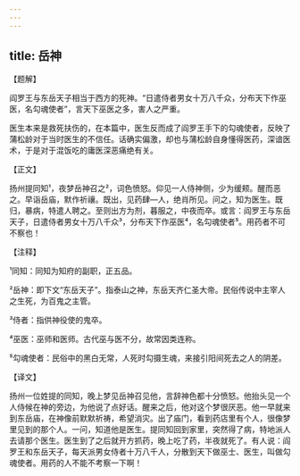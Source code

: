 ```yaml
---
---
---
```

title: 岳神
---




【题解】


阎罗王与东岳天子相当于西方的死神。“日遣侍者男女十万八千众，分布天下作巫医，名勾魂使者”，言天下巫医之多，害人之严重。

医生本来是救死扶伤的，在本篇中，医生反而成了阎罗王手下的勾魂使者，反映了蒲松龄对于当时医生的不信任。话确实偏激，却也与蒲松龄自身懂得医药，深谙医术，于是对于混饭吃的庸医深恶痛绝有关。

【正文】

扬州提同知¹，夜梦岳神召之²，词色愤怒。仰见一人侍神侧，少为缓颊。醒而恶之。早诣岳庙，默作祈禳。既出，见药肆—人，绝肖所见。问之，知为医生。既归，暴病，特遣人聘之。至则出方为剂，暮服之，中夜而卒。或言：阎罗王与东岳天子，日遣侍者男女十万八千众³，分布天下作巫医⁴，名勾魂使者⁵。用药者不可不察也！





【注释】


¹同知：同知为知府的副职，正五品。

²岳神：即下文“东岳天子”。指泰山之神，东岳天齐仁圣大帝。民俗传说中主宰人之生死，为百鬼之主管。

³侍者：指供神役使的鬼卒。

⁴巫医：巫师和医师。古代巫与医不分，故常因类连称。

⁵勾魂使者：民俗中的黑白无常，人死时勾摄生魂，来接引阳间死去之人的阴差。





【译文】


扬州一位姓提的同知，晚上梦见岳神召见他，言辞神色都十分愤怒。他抬头见一个人侍候在神的旁边，为他说了点好话。醒来之后，他对这个梦很厌恶。他一早就来到东岳庙，在神像前默默祈祷，希望消灾。出了庙门，看到药店里有个人，很像梦里见到的那个人。一问，知道他是医生。提同知回到家里，突然得了病，特地派人去请那个医生。医生到了之后就开方抓药，晚上吃了药，半夜就死了。有人说：阎罗王和东岳天子，每天派男女侍者十万八千人，分散到天下做巫士、医生，叫做勾魂使者。用药的人不能不考察一下啊！